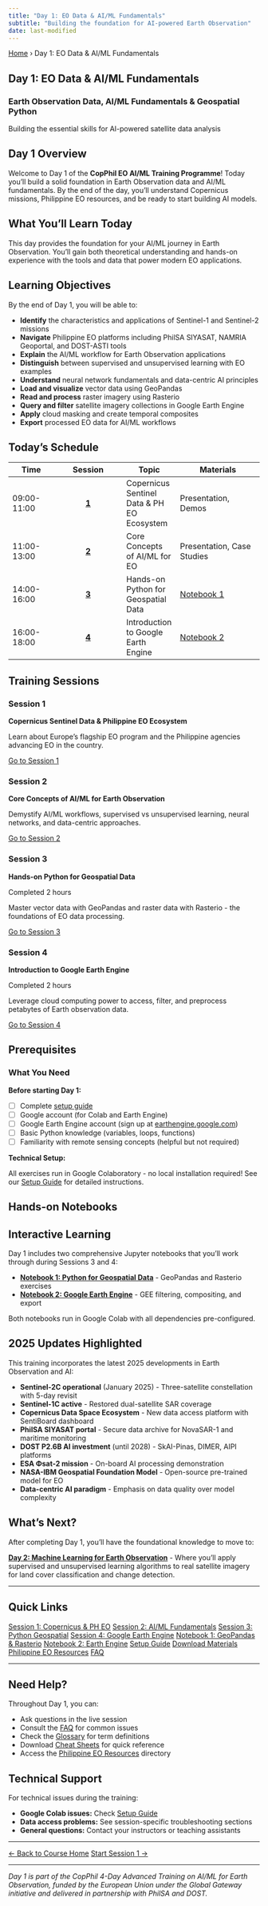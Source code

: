 ```yaml
---
title: "Day 1: EO Data & AI/ML Fundamentals"
subtitle: "Building the foundation for AI-powered Earth Observation"
date: last-modified
---
```


<nav class="breadcrumb" aria-label="Breadcrumb">
  <a href="../index.html">Home</a>
  <span class="breadcrumb-separator" aria-hidden="true">›</span>
  <span class="breadcrumb-current">Day 1: EO Data & AI/ML Fundamentals</span>
</nav>

::: {.hero}
# Day 1: EO Data & AI/ML Fundamentals

### Earth Observation Data, AI/ML Fundamentals & Geospatial Python

Building the essential skills for AI-powered satellite data analysis
:::

## Day 1 Overview

Welcome to Day 1 of the **CopPhil EO AI/ML Training Programme**! Today you'll build a solid foundation in Earth Observation data and AI/ML fundamentals. By the end of the day, you'll understand Copernicus missions, Philippine EO resources, and be ready to start building AI models.

::: {.callout-note}
## What You'll Learn Today

This day provides the foundation for your AI/ML journey in Earth Observation. You'll gain both theoretical understanding and hands-on experience with the tools and data that power modern EO applications.
:::

## Learning Objectives

By the end of Day 1, you will be able to:

::: {.learning-objectives}
- **Identify** the characteristics and applications of Sentinel-1 and Sentinel-2 missions
- **Navigate** Philippine EO platforms including PhilSA SIYASAT, NAMRIA Geoportal, and DOST-ASTI tools
- **Explain** the AI/ML workflow for Earth Observation applications
- **Distinguish** between supervised and unsupervised learning with EO examples
- **Understand** neural network fundamentals and data-centric AI principles
- **Load and visualize** vector data using GeoPandas
- **Read and process** raster imagery using Rasterio
- **Query and filter** satellite imagery collections in Google Earth Engine
- **Apply** cloud masking and create temporal composites
- **Export** processed EO data for AI/ML workflows
:::

## Today's Schedule

| Time | Session | Topic | Materials |
|------|:-------:|-------|-----------|
| 09:00-11:00 | **[1](sessions/session1.qmd)** | Copernicus Sentinel Data & PH EO Ecosystem | Presentation, Demos |
| 11:00-13:00 | **[2](sessions/session2.qmd)** | Core Concepts of AI/ML for EO | Presentation, Case Studies |
| 14:00-16:00 | **[3](sessions/session3.qmd)** | Hands-on Python for Geospatial Data | [Notebook 1](notebooks/notebook1.qmd) |
| 16:00-18:00 | **[4](sessions/session4.qmd)** | Introduction to Google Earth Engine | [Notebook 2](notebooks/notebook2.qmd) |

## Training Sessions

::: {.feature-grid}
::: {.feature-card-enhanced}
::: {.card-icon}
<i class="bi bi-globe2"></i>
:::

### Session 1

**Copernicus Sentinel Data & Philippine EO Ecosystem**

Learn about Europe's flagship EO program and the Philippine agencies advancing EO in the country.

[Go to Session 1 <i class="bi bi-arrow-right"></i>](sessions/session1.qmd){.btn .btn-start}
:::

::: {.feature-card-enhanced}
::: {.card-icon}
<i class="bi bi-cpu-fill"></i>
:::

### Session 2

**Core Concepts of AI/ML for Earth Observation**

Demystify AI/ML workflows, supervised vs unsupervised learning, neural networks, and data-centric approaches.

[Go to Session 2 <i class="bi bi-arrow-right"></i>](sessions/session2.qmd){.btn .btn-start}
:::

::: {.feature-card-enhanced}
::: {.card-icon}
<i class="bi bi-code-slash"></i>
:::

### Session 3

**Hands-on Python for Geospatial Data**

<div class="card-meta">
<span class="status-badge status-completed">Completed</span>
<span class="card-duration"><i class="bi bi-clock"></i> 2 hours</span>
</div>

Master vector data with GeoPandas and raster data with Rasterio - the foundations of EO data processing.

[Go to Session 3 <i class="bi bi-arrow-right"></i>](sessions/session3.qmd){.btn .btn-start}
:::

::: {.feature-card-enhanced}
::: {.card-icon}
<i class="bi bi-cloud-check"></i>
:::

### Session 4

**Introduction to Google Earth Engine**

<div class="card-meta">
<span class="status-badge status-completed">Completed</span>
<span class="card-duration"><i class="bi bi-clock"></i> 2 hours</span>
</div>

Leverage cloud computing power to access, filter, and preprocess petabytes of Earth observation data.

[Go to Session 4 <i class="bi bi-arrow-right"></i>](sessions/session4.qmd){.btn .btn-start}
:::
:::

## Prerequisites

::: {.prerequisites}
### What You Need

**Before starting Day 1:**

- [ ] Complete [setup guide](../resources/setup.qmd)
- [ ] Google account (for Colab and Earth Engine)
- [ ] Google Earth Engine account (sign up at [earthengine.google.com](https://earthengine.google.com))
- [ ] Basic Python knowledge (variables, loops, functions)
- [ ] Familiarity with remote sensing concepts (helpful but not required)

**Technical Setup:**

All exercises run in Google Colaboratory - no local installation required! See our [Setup Guide](../resources/setup.qmd) for detailed instructions.
:::

## Hands-on Notebooks

::: {.callout-tip}
## Interactive Learning

Day 1 includes two comprehensive Jupyter notebooks that you'll work through during Sessions 3 and 4:

- **[Notebook 1: Python for Geospatial Data](notebooks/notebook1.qmd)** - GeoPandas and Rasterio exercises
- **[Notebook 2: Google Earth Engine](notebooks/notebook2.qmd)** - GEE filtering, compositing, and export

Both notebooks run in Google Colab with all dependencies pre-configured.
:::

## 2025 Updates Highlighted

This training incorporates the latest 2025 developments in Earth Observation and AI:

- **Sentinel-2C operational** (January 2025) - Three-satellite constellation with 5-day revisit
- **Sentinel-1C active** - Restored dual-satellite SAR coverage
- **Copernicus Data Space Ecosystem** - New data access platform with SentiBoard dashboard
- **PhilSA SIYASAT portal** - Secure data archive for NovaSAR-1 and maritime monitoring
- **DOST P2.6B AI investment** (until 2028) - SkAI-Pinas, DIMER, AIPI platforms
- **ESA Φsat-2 mission** - On-board AI processing demonstration
- **NASA-IBM Geospatial Foundation Model** - Open-source pre-trained model for EO
- **Data-centric AI paradigm** - Emphasis on data quality over model complexity

## What's Next?

After completing Day 1, you'll have the foundational knowledge to move to:

**[Day 2: Machine Learning for Earth Observation](../day2/index.qmd)** - Where you'll apply supervised and unsupervised learning algorithms to real satellite imagery for land cover classification and change detection.

---

## Quick Links

::: {.quick-links}
[Session 1: Copernicus & PH EO](sessions/session1.qmd){.quick-link}
[Session 2: AI/ML Fundamentals](sessions/session2.qmd){.quick-link}
[Session 3: Python Geospatial](sessions/session3.qmd){.quick-link}
[Session 4: Google Earth Engine](sessions/session4.qmd){.quick-link}
[Notebook 1: GeoPandas & Rasterio](notebooks/notebook1.qmd){.quick-link}
[Notebook 2: Earth Engine](notebooks/notebook2.qmd){.quick-link}
[Setup Guide](../resources/setup.qmd){.quick-link}
[Download Materials](../resources/downloads.qmd){.quick-link}
[Philippine EO Resources](../resources/philippine-eo.qmd){.quick-link}
[FAQ](../resources/faq.qmd){.quick-link}
:::

---

## Need Help?

Throughout Day 1, you can:

- Ask questions in the live session
- Consult the [FAQ](../resources/faq.qmd) for common issues
- Check the [Glossary](../resources/glossary.qmd) for term definitions
- Download [Cheat Sheets](../resources/cheatsheets.qmd) for quick reference
- Access the [Philippine EO Resources](../resources/philippine-eo.qmd) directory

::: {.callout-important}
## Technical Support

For technical issues during the training:

- **Google Colab issues:** Check [Setup Guide](../resources/setup.qmd)
- **Data access problems:** See session-specific troubleshooting sections
- **General questions:** Contact your instructors or teaching assistants
:::

---

::: {.session-nav}
[← Back to Course Home](../index.qmd){.btn .btn-outline-primary}
[Start Session 1 →](sessions/session1.qmd){.btn .btn-primary}
:::

---

*Day 1 is part of the CopPhil 4-Day Advanced Training on AI/ML for Earth Observation, funded by the European Union under the Global Gateway initiative and delivered in partnership with PhilSA and DOST.*
